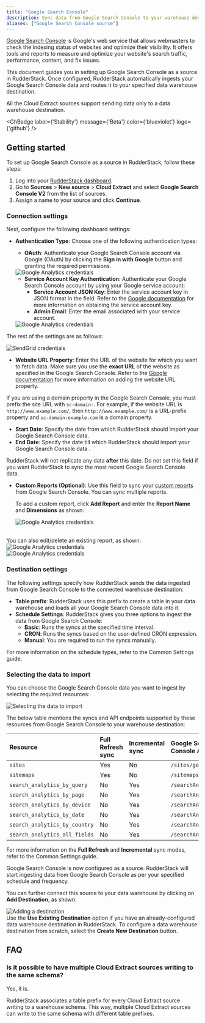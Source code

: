 ```yaml
---
title: "Google Search Console"
description: Sync data from Google Search Console to your warehouse destination via RudderStack.
aliases: ["Google Search Console source"]
---
```


[Google Search Console](https://search.google.com/search-console/about) is Google's web service that allows webmasters to check the indexing status of websites and optimize their visibility. It offers tools and reports to measure and optimize your website's search traffic, performance, content, and fix issues.

This document guides you in setting up Google Search Console as a source in RudderStack. Once configured, RudderStack automatically ingests your Google Search Console data and routes it to your specified data warehouse destination.

<div class="warningBlock">
All the Cloud Extract sources support sending data only to a <Link to="/destinations/warehouse-destinations/">data warehouse destination</Link>.
</div>

<GhBadge
  label={'Stability'}
  message={'Beta'}
  color={'blueviolet'}
  logo={'github'}
/>

## Getting started

To set up Google Search Console as a source in RudderStack, follow these steps:

1. Log into your [RudderStack dashboard](https://app.rudderstack.com/).
2. Go to **Sources** > **New source** > **Cloud Extract** and select **Google Search Console V2** from the list of sources.
3. Assign a name to your source and click **Continue**.

### Connection settings

Next, configure the following dashboard settings:

- **Authentication Type**: Choose one of the following authentication types:

    - **OAuth**: Authenticate your Google Search Console account via Google (OAuth) by clicking the **Sign in with Google** button and granting the required permissions.

    <img src="../../assets/cloud-extract-sources/gsc-oauth-settings.png" alt="Google Analytics credentials" />

    - **Service Account Key Authentication**: Authenticate your Google Search Console account by using your Google service account:
      - **Service Account JSON Key**: Enter the service account key in JSON format in the field. Refer to the [Google documentation](https://cloud.google.com/iam/docs/creating-managing-service-account-keys#creating_service_account_keys) for more information on obtaining the service account key.
      - **Admin Email**: Enter the email associated with your service account.

    <img src="../../assets/cloud-extract-sources/gsc-auth-settings-1.png" alt="Google Analytics credentials" />

The rest of the settings are as follows:

<img src="../../assets/cloud-extract-sources/gsc-connection-settings-1.png" alt="SendGrid credentials" />

- **Website URL Property**: Enter the URL of the website for which you want to fetch data. Make sure you use the **exact URL** of the website as specified in the Google Search Console. Refer to the [Google documentation](https://support.google.com/webmasters/answer/34592?hl=en) for more information on adding the website URL property.

<div class="infoBlock">
If you are using a domain property in the Google Search Console, you must prefix the site URL with <code class="inline-code">sc-domain:</code>. For example, if the website URL is <code class="inline-code">http://www.example.com/</code>, then <code class="inline-code">http://www.example.com/</code> is a URL-prefix property and <code class="inline-code">sc-domain:example.com</code> is a domain property.
</div>

- **Start Date**: Specify the date from which RudderStack should import your Google Search Console data.
- **End Date**: Specify the date till which RudderStack should import your Google Search Console data .

<div class="warningBlock">
RudderStack will not replicate any data <strong>after</strong> this date. Do not set this field if you want RudderStack to sync the most recent Google Search Console data.
</div>

- **Custom Reports (Optional)**: Use this field to sync your [custom reports](https://support.google.com/analytics/answer/1033013?hl=en) from Google Search Console. You can sync multiple reports.

  To add a custom report, click **Add Report** and enter the **Report Name** and **Dimensions** as shown:

  <img src="../../assets/cloud-extract-sources/gcs-custom-report.png" alt="Google Analytics credentials" />
<br/>
  You can also edit/delete an existing report, as shown:

  <img src="../../assets/cloud-extract-sources/gcs-edit-custom-report.png" alt="Google Analytics credentials" />
  <br/>
  <img src="../../assets/cloud-extract-sources/gcs-delete-custom-report.png" alt="Google Analytics credentials" />

### Destination settings

The following settings specify how RudderStack sends the data ingested from Google Search Console to the connected warehouse destination:

- **Table prefix**: RudderStack uses this prefix to create a table in your data warehouse and loads all your Google Search Console data into it.
- **Schedule Settings**: RudderStack gives you three options to ingest the data from Google Search Console:
    - **Basic**: Runs the syncs at the specified time interval. 
    - **CRON**: Runs the syncs based on the user-defined CRON expression.
    - **Manual**: You are required to run the syncs manually.

<div class="infoBlock">
For more information on the schedule types, refer to the <Link to="/sources/extract/common-settings/">Common Settings</Link> guide.
</div>

### Selecting the data to import

You can choose the Google Search Console data you want to ingest by selecting the required resources:

<img src="../../assets/cloud-extract-sources/gcs-resources.png" alt="Selecting the data to import" />

The below table mentions the syncs and API endpoints supported by these resources from Google Search Console to your warehouse destination:

| Resource | Full Refresh sync | Incremental sync | Google Search Console API endpoint |
| :---| :---- | :---- | :---- |
| `sites` |  Yes | No | `/sites/get` |
| `sitemaps` | Yes | No |  `/sitemaps/list` |
| `search_analytics_by_query` | No | Yes |  `/searchAnalytics/query`|
| `search_analytics_by_page` | No | Yes |  `/searchAnalytics/query` |
| `search_analytics_by_device` | No | Yes |  `/searchAnalytics/query`|
| `search_analytics_by_date` | No | Yes | `/searchAnalytics/query` |
| `search_analytics_by_country` | No | Yes |  `/searchAnalytics/query`|
| `search_analytics_all_fields` | No | Yes |  `/searchAnalytics/query`|

<div class="infoBlock">
For more information on the <strong>Full Refresh</strong> and <strong>Incremental</strong> sync modes, refer to the <Link to="/sources/extract/common-settings/#sync-modes">Common Settings</Link> guide.
</div>

Google Search Console is now configured as a source. RudderStack will start ingesting data from Google Search Console as per your specified schedule and frequency.

You can further connect this source to your data warehouse by clicking on **Add Destination**, as shown:

<img src="../../assets/cloud-extract-sources/add-destination.png" alt="Adding a destination" />

<div class="successBlock">
Use the <strong>Use Existing Destination</strong> option if you have an already-configured data warehouse destination in RudderStack. To configure a data warehouse destination from scratch, select the <strong>Create New Destination</strong> button.
</div>

## FAQ

### Is it possible to have multiple Cloud Extract sources writing to the same schema?

Yes, it is.

RudderStack associates a table prefix for every Cloud Extract source writing to a warehouse schema. This way, multiple Cloud Extract sources can write to the same schema with different table prefixes.